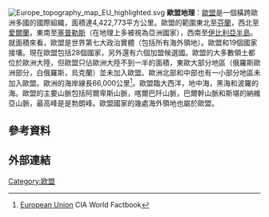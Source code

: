 {{refimprove|time=2015-01-14T09:31:49+00:00}}
[[File:Europe_topography_map_EU_highlighted.svg|thumb]]
'''歐盟地理'''：[[歐盟|歐盟]]是一個橫跨歐洲多國的國際組織，面積達4,422,773平方公里。歐盟的範圍東北至[[芬蘭|芬蘭]]，西北至[[愛爾蘭|愛爾蘭]]，東南至[[塞普勒斯|塞普勒斯]]（在地理上多被視為亞洲國家），西南至[[伊比利亞半島|伊比利亞半島]]。就面積來看，歐盟是世界第七大政治實體（包括所有海外領地）。歐盟和19個國家接壤。現在歐盟包括28個國家，另外還有六個加盟候選國。歐盟的大多數領土都位於歐洲大陸，但歐盟只佔歐洲大陸不到一半的面積，東歐大部分地區（俄羅斯歐洲部分，白俄羅斯，烏克蘭）並未加入歐盟。歐洲北部和中部也有一小部分地區未加入歐盟。歐洲的海岸線長66,000公里<ref>[https://www.cia.gov/library/publications/the-world-factbook/geos/ee.html European Union] {{Wayback|url=https://www.cia.gov/library/publications/the-world-factbook/geos/ee.html |date=20190911162044 }} CIA World Factbook</ref>。歐盟臨大西洋，地中海，黑海和波羅的海。歐盟的主要山脈包括阿爾卑斯山脈，喀爾巴阡山脈，巴爾幹山脈和斯堪的納維亞山脈，最高峰是是勃朗峰。歐盟國家的幾處海外領地也屬於歐盟。

==參考資料==
{{reflist}}

==外部連結==
{{wikiatlas|the European Union}}
{{欧洲题目|地理}}
[[Category:欧盟|Category:欧盟]]